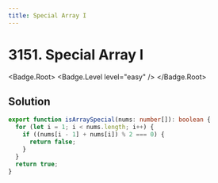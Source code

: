 ```yaml
---
title: Special Array I
---
```


# 3151. Special Array I

<Badge.Root>
  <Badge.Level level="easy" />
</Badge.Root>

## Solution

```typescript filename="solution.ts" copy
export function isArraySpecial(nums: number[]): boolean {
  for (let i = 1; i < nums.length; i++) {
    if ((nums[i - 1] + nums[i]) % 2 === 0) {
      return false;
    }
  }
  return true;
}
```

<ProblemLink
  codingSite="leetcode"
  href="https://leetcode.com/problems/special-array-i"
  title="Special Array I"
/>

